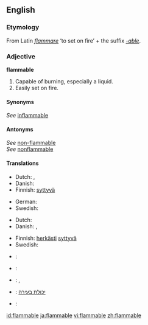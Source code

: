 ==English==

===Etymology===
From Latin ''[[flammare]]'' ‘to set on fire’ + the suffix ''[[-able]]''.

===Adjective===
'''flammable'''

#Capable of burning, especially a liquid.
#Easily set on fire.

====Synonyms====
''See'' [[inflammable]]<br />

====Antonyms====
''See'' [[non-flammable]]<br />
''See'' [[nonflammable]]

====Translations====
{{trans-top|capable of burning}}
* Dutch: {{t|nl|ontvlambaar}}, {{t-|nl|brandbaar}}
* Danish: {{t|da|brændbar}}
* Finnish: [[syttyvä]]
{{trans-mid}}
* German: {{t+|de|brennbar}}
* Swedish: {{t|sv|brännbar}}
{{trans-bottom}}

{{trans-top|volatile}}
* Dutch: {{t|nl|licht ontvlambaar}}
* Danish: {{t|da|brandfarlig}}, {{t|da|letantændelig}}
{{trans-mid}}
* Finnish: [[herkkä|herkästi]] [[syttyvä]]
* Swedish: {{t|sv|lättantändlig}}
{{trans-bottom}}

{{checktrans-top}}
*{{ttbc|Catalan}}: {{t|ca|inflamable}}
*{{ttbc|French}}: {{t+|fr|inflammable}}
*{{ttbc|German}}: {{t+|de|brennbar}}, {{t|de|entflammbar}}
{{trans-mid}}
*{{ttbc|Hebrew}}: [[יכולת בעירה]]
*{{ttbc|Spanish}}: {{t|es|inflamable}}
{{trans-bottom}}

[[id:flammable]]
[[ja:flammable]]
[[vi:flammable]]
[[zh:flammable]]
